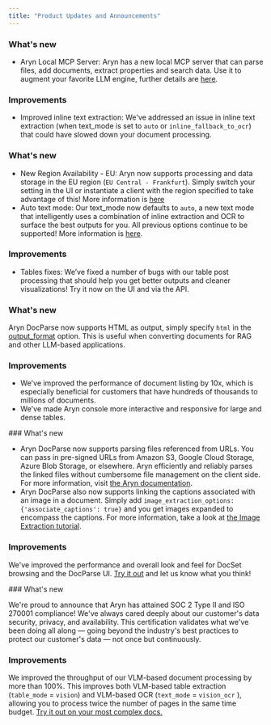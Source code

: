 ```yaml
---
title: "Product Updates and Announcements"
---
```


<Update label="September 26, 2025">

### What's new

- Aryn Local MCP Server: Aryn has a new local MCP server that can parse files, add documents, extract properties and search data. Use it to augment your favorite LLM engine, further details are [here](mcp-server/aryn_mcp).

### Improvements

- Improved inline text extraction: We've addressed an issue in inline text extraction (when text_mode is set to `auto` or `inline_fallback_to_ocr`) that could have slowed down your document processing.

</Update>

<Update label="September 11, 2025">

### What's new

- New Region Availability - EU: Aryn now supports processing and data storage in the EU region (`EU Central - Frankfurt`). Simply switch your setting in the UI or instantiate a client with the region specified to take advantage of this! More information is [here](docparse/quickstart#switching-regions)
- Auto text mode: Our text_mode now defaults to `auto`, a new text mode that intelligently uses a combination of inline extraction and OCR to surface the best outputs for you. All previous options continue to be supported! More information is [here](docparse/processing_options#text-mode).

### Improvements

- Tables fixes: We’ve fixed a number of bugs with our table post processing that should help you get better outputs and cleaner visualizations! Try it now on the UI and via the API.

</Update>


<Update label="August 11, 2025">

### What's new

Aryn DocParse now supports HTML as output, simply specify `html` in the [output_format](docparse/processing_options#output-format) option. This is useful when converting documents for RAG and other LLM-based applications.

### Improvements

- We've improved the performance of document listing by 10x, which is especially beneficial for customers that have hundreds of thousands to millions of documents.
- We've made Aryn console more interactive and responsive for large and dense tables.

</Update>


<Update label="August 4, 2025">
### What's new

- Aryn DocParse now supports parsing files referenced from URLs. You can pass in pre-signed URLs from Amazon S3, Google Cloud Storage, Azure Blob Storage, or elsewhere. Aryn efficiently and reliably parses the linked files without cumbersome file management on the client side. For more information, visit [the Aryn documentation](https://docs.aryn.ai/docparse/aryn_sdk#urls-as-input).
- Aryn DocParse also now supports linking the captions associated with an image in a document. Simply add `image_extraction_options: {'associate_captions': true}` and you get images expanded to encompass the captions. For more information, take a look at [the Image Extraction tutorial](https://docs.aryn.ai/docparse/tutorials/images#captions).

### Improvements

We've improved the performance and overall look and feel for DocSet browsing and the DocParse UI. [Try it out](https://app.aryn.ai/docparse) and let us know what you think!

</Update>



<Update label="July 28, 2025">
### What's new

We're proud to announce that Aryn has attained SOC 2 Type II and ISO 270001 compliance! We've always cared deeply about our customer's data security, privacy, and availability. This certification validates what we've been doing all along — going beyond the industry's best practices to protect our customer's data — not once but continuously.

### Improvements

We improved the throughput of our VLM-based document processing by more than 100%. This improves both VLM-based table extraction (`table_mode` = `vision`) and VLM-based OCR (`text_mode` = `vision_ocr` ), allowing you to process twice the number of pages in the same time budget. [Try it out on your most complex docs.](https://app.aryn.ai/docparse)

</Update>
